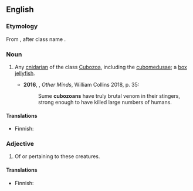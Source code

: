 ==English==

===Etymology===
From {{m|en|cubomedusa|cubo(medusa)}} {{suffix|en||zoan}}, after class name {{m|mul|Cubozoa}}.

===Noun===
{{en-noun}}

# {{lb|en|zoology}} Any [[cnidarian]] of the class [[Cubozoa]], including the [[cubomedusa]]e; a [[box jellyfish]]. {{defdate|from 20th c.}}
#*'''2016''', {{w|Peter Godfrey-Smith}}, ''Other Minds'', William Collins 2018, p. 35:
#*:Sume '''cubozoans''' have truly brutal venom in their stingers, strong enough to have killed large numbers of humans.

====Translations====
{{trans-top|cnidarian of the class Cubozoa}}
* Finnish: {{t|fi|kuutiomeduusa}}
{{trans-mid}}
{{trans-bottom}}

===Adjective===
{{en-adj|-}}

# Of or pertaining to these creatures.

====Translations====
{{trans-top|of or pertaining to cubozoans}}
* Finnish: {{t|fi|[[kuutiomeduusa]]-}}
{{trans-mid}}
{{trans-bottom}}

{{C|en|Cnidarians}}